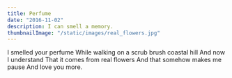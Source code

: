 ```yaml
---
title: Perfume
date: "2016-11-02"
description: I can smell a memory.
thumbnailImage: "/static/images/real_flowers.jpg"
---
```


<Box>
I smelled your perfume   
While walking on a scrub brush coastal hill  
And now I understand  
That it comes from real flowers  
And that somehow makes me pause  
And love you more.  
</Box>